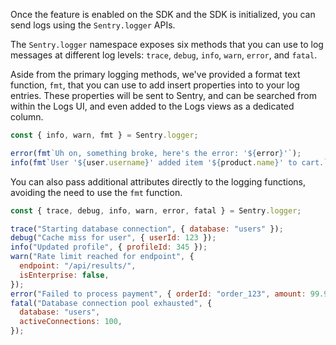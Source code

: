Once the feature is enabled on the SDK and the SDK is initialized, you can send logs using the `Sentry.logger` APIs.

The `Sentry.logger` namespace exposes six methods that you can use to log messages at different log levels: `trace`, `debug`, `info`, `warn`, `error`, and `fatal`.

Aside from the primary logging methods, we've provided a format text function, `fmt`, that you can use to add insert properties into to your log entries.
These properties will be sent to Sentry, and can be searched from within the Logs UI, and even added to the Logs views as a dedicated column.

```js
const { info, warn, fmt } = Sentry.logger;

error(fmt`Uh on, something broke, here's the error: '${error}'`);
info(fmt`User '${user.username}' added item '${product.name}' to cart.`);
```

You can also pass additional attributes directly to the logging functions, avoiding the need to use the `fmt` function.

```js
const { trace, debug, info, warn, error, fatal } = Sentry.logger;

trace("Starting database connection", { database: "users" });
debug("Cache miss for user", { userId: 123 });
info("Updated profile", { profileId: 345 });
warn("Rate limit reached for endpoint", {
  endpoint: "/api/results/",
  isEnterprise: false,
});
error("Failed to process payment", { orderId: "order_123", amount: 99.99 });
fatal("Database connection pool exhausted", {
  database: "users",
  activeConnections: 100,
});
```
